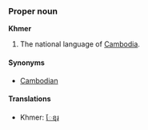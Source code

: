 ===Proper noun===
'''Khmer'''

# The national language of [[Cambodia]].

====Synonyms====
*[[Cambodian]]

====Translations====
*Khmer: [[ែខ្មរ]]